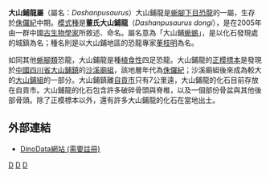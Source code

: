 {{Automatic Taxobox
| taxon = Dashanpusaurus
| status = fossil
| fossil_range = [[侏儸紀|侏儸紀]]中期
| image = 
| image_caption = 
| authority = Peng, Ye, Gao, Shu, & Jiang, 2005
| genus_authority = [[斯特林·內斯比特|Nesbitt]] ''et al.'', 2010
| type_species = '''董氏大山鋪龍<br>''Dashanpusaurus dongi'''''
| type_species_authority = Peng, Ye, Gao, Shu, & Jiang, 2005
}}

'''大山鋪龍屬'''（屬名：''Dashanpusaurus''）大山鋪龍是[[蜥腳下目|蜥腳下目]][[恐龍|恐龍]]的一屬，生存於[[侏儸紀|侏儸紀]]中期。[[模式種|模式種]]是'''董氏大山鋪龍'''（''Dashanpusaurus dongi''），是在2005年由一群中國[[古生物學家|古生物學家]]所敘述、命名。屬名意為「大山鋪[[蜥蜴|蜥蜴]]」，是以化石發現處的城鎮為名；種名則是以大山鋪地區的恐龍專家[[董枝明|董枝明]]為名。

如同其他[[蜥腳類|蜥腳類]]恐龍，大山鋪龍是種[[植食性|植食性]]四足恐龍。大山鋪龍的[[正模標本|正模標本]]是發現於[[中國|中國]][[四川省|四川省]][[大山鋪鎮|大山鋪鎮]]的[[沙溪廟組|沙溪廟組]]，該地層年代為[[侏儸紀|侏儸紀]]；沙溪廟組後來成為較大的[[大山鋪組|大山鋪組]]的一部分。大山鋪鎮離[[自貢市|自貢市]]只有7公里遠，大山鋪龍的化石目前存放在自貢市。大山鋪龍的化石包含許多破碎骨頭與脊椎，以及一個部份骨盆與其他後部骨頭。除了正模標本以外，還有許多大山鋪龍的化石在當地出土。

==外部連結==
*[http://www.dinodata.org/index.php DinoData網站 (需要註冊)]{{Wayback|url=http://www.dinodata.org/index.php |date=20070220070914 }}
{{Taxonbar|from=Q2155168}}

[[Category:亞洲恐龍|D]]
[[Category:侏羅紀恐龍|D]]
[[Category:大鼻龍類|D]]

{{dinosaur-stub}}